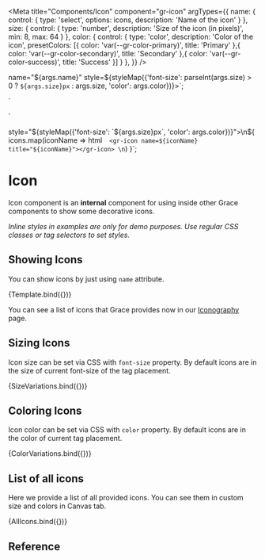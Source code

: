 
<Meta
  title="Components/Icon"
  component="gr-icon"
  argTypes={{
    name: {
      control: {
        type: 'select',
        options: icons,
        description: 'Name of the icon'
      }
    },
    size: {
      control: {
        type: 'number',
        description: 'Size of the icon (in pixels)',
        min: 8,
        max: 64
      }
    },
    color: {
      control: {
        type: 'color',
        description: 'Color of the icon',
        presetColors: [{
          color: 'var(--gr-color-primary)',
          title: 'Primary'
        },{
          color: 'var(--gr-color-secondary)',
          title: 'Secondary'
        },{
          color: 'var(--gr-color-success)',
          title: 'Success'
        }]
      }
    },
  }}
/>

  name="${args.name}"
  style=${styleMap({'font-size': parseInt(args.size) > 0 ? `${args.size}px` : args.size, 'color': args.color})}></gr-icon>`;

<gr-icon name="${args.name}" style="font-size: var(--gr-font-size-m)"></gr-icon>
<gr-icon name="${args.name}" style="font-size: var(--gr-font-size-l)"></gr-icon>
<gr-icon name="${args.name}" style="font-size: var(--gr-font-size-xl)"></gr-icon>
<gr-icon name="${args.name}" style="font-size: var(--gr-font-size-2xl)"></gr-icon>
<gr-icon name="${args.name}" style="font-size: var(--gr-font-size-3xl)"></gr-icon>
`

<gr-icon name="${args.name}" style="color: var(--gr-color-content-primary)"></gr-icon>
<gr-icon name="${args.name}" style="color: var(--gr-color-content-secondary)"></gr-icon>
<gr-icon name="${args.name}" style="color: var(--gr-color-content-tertiary)"></gr-icon>
<gr-icon name="${args.name}" style="color: var(--gr-color-content-passive)"></gr-icon>
`

  style="${styleMap({'font-size': `${args.size}px`, 'color': args.color})}">\n${
    icons.map(iconName => html`  <gr-icon name=${iconName} title="${iconName}"></gr-icon> \n`)
  }</div>`;

# Icon

Icon component is an **internal** component for using inside other Grace components to show some decorative icons.

*Inline styles in examples are only for demo purposes. Use regular CSS classes or tag selectors to set styles.*

## Showing Icons

You can show icons by just using `name` attribute.

<Canvas>
  <Story name="Single Icon" args={{ name: 'info' }}>
    {Template.bind({})}
  </Story>
</Canvas>

You can see a list of icons that Grace provides now in our [Iconography](/docs/design-system-iconography--page) page.

## Sizing Icons

Icon size can be set via CSS with `font-size` property. By default icons are in the size of current font-size of the tag placement.

<Canvas>
  <Story name="Icon sizes" parameters={{
      controls: {
        include: ['name']
      }
    }} args={{ name: 'info' }}>
    {SizeVariations.bind({})}
  </Story>
</Canvas>

## Coloring Icons

Icon color can be set via CSS with `color` property. By default icons are in the color of current tag placement.

<Canvas>
  <Story name="Icon colors" parameters={{
      controls: {
        include: ['name']
      }
    }} args={{ name: 'info' }}>
    {ColorVariations.bind({})}
  </Story>
</Canvas>

## List of all icons

Here we provide a list of all provided icons. You can see them in custom size and colors in Canvas tab.

<Canvas>
  <Story name="Icon list" parameters={{
      controls: {
        exclude: ['name']
      }
    }} args={{ size: 32 }}>
    {AllIcons.bind({})}
  </Story>
</Canvas>

## Reference

<ArgsTable of="gr-icon" />
